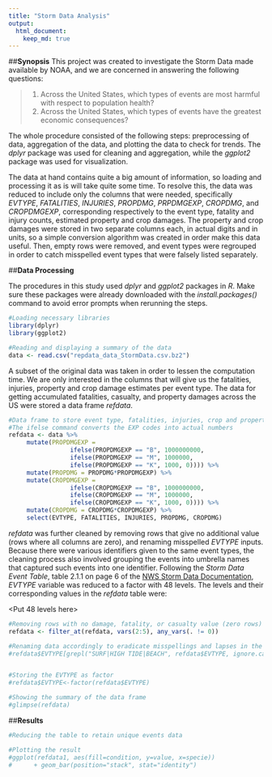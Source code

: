 ```yaml
---
title: "Storm Data Analysis"
output: 
  html_document:
    keep_md: true
---
```

##**Synopsis**
This project was created to investigate the Storm Data made available by NOAA, and we are concerned in answering the following questions:

>1. Across the United States, which types of events are most harmful with respect to population health?
>2. Across the United States, which types of events have the greatest economic consequences?

The whole procedure consisted of the following steps: preprocessing of data, aggregation of the data, and plotting the data to check for trends. The *dplyr* package was used for cleaning and aggregation, while the *ggplot2* package was used for visualization.

The data at hand contains quite a big amount of information, so loading and processing it as is will take quite some time. To resolve this, the data was reduced to include only the columns that were needed, specifically *EVTYPE*, *FATALITIES*, *INJURIES*, *PROPDMG*, *PRPDMGEXP*, *CROPDMG*, and *CROPDMGEXP*, corresponding respectively to the event type, fatality and injury counts, estimated property and crop damages. The property and crop damages were stored in two separate columns each, in actual digits and in units, so a simple conversion algorithm was created in order make this data useful. Then, empty rows were removed, and event types were regrouped in order to catch misspelled event types that were falsely listed separately.

<conclusion>

##**Data Processing**

The procedures in this study used *dplyr* and *ggplot2* packages in *R*. Make sure these packages were already downloaded with the *install.packages()* command to avoid error prompts when rerunning the steps.

```r
#Loading necessary libraries
library(dplyr)
library(ggplot2)
```

```r
#Reading and displaying a summary of the data
data <- read.csv("repdata_data_StormData.csv.bz2")
```

A subset of the original data was taken in order to lessen the computation time. We are only interested in the columns that will give us the fatalities, injuries, property and crop damage estimates per event type. The data for getting accumulated fatalities, casualty, and property damages across the US were stored a data frame *refdata*.

```r
#Data frame to store event type, fatalities, injuries, crop and property damage estimates
#The ifelse command converts the EXP codes into actual numbers
refdata <- data %>% 
     mutate(PROPDMGEXP = 
                 ifelse(PROPDMGEXP == "B", 1000000000,
                 ifelse(PROPDMGEXP == "M", 1000000,
                 ifelse(PROPDMGEXP == "K", 1000, 0)))) %>%
     mutate(PROPDMG = PROPDMG*PROPDMGEXP) %>%
     mutate(CROPDMGEXP = 
                 ifelse(CROPDMGEXP == "B", 1000000000,
                 ifelse(CROPDMGEXP == "M", 1000000,
                 ifelse(CROPDMGEXP == "K", 1000, 0)))) %>%
     mutate(CROPDMG = CROPDMG*CROPDMGEXP) %>%
     select(EVTYPE, FATALITIES, INJURIES, PROPDMG, CROPDMG)
```

*refdata* was further cleaned by removing rows that give no additional value (rows where all columns are zero), and renaming misspelled *EVTYPE* inputs. Because there were various identifiers given to the same event types, the cleaning process also involved grouping the events into umbrella names that captured such events into one identifier. Following the *Storm Data Event Table*, table 2.1.1 on page 6 of the [NWS Storm Data Documentation](https://d396qusza40orc.cloudfront.net/repdata%2Fpeer2_doc%2Fpd01016005curr.pdf), *EVTYPE* variable was reduced to a factor with 48 levels. The levels and their corresponding values in the *refdata* table were:

<Put 48 levels here>

```r
#Removing rows with no damage, fatality, or casualty value (zero rows)
refdata <- filter_at(refdata, vars(2:5), any_vars(. != 0))

#Renaming data accordingly to eradicate misspellings and lapses in the recorded data
#refdata$EVTYPE[grepl("SURF|HIGH TIDE|BEACH", refdata$EVTYPE, ignore.case = TRUE)] <- "HIGH TIDE"   


#Storing the EVTYPE as factor      
#refdata$EVTYPE<-factor(refdata$EVTYPE)

#Showing the summary of the data frame
#glimpse(refdata)
```

##**Results**

```r
#Reducing the table to retain unique events data

#Plotting the result
#ggplot(refdata1, aes(fill=condition, y=value, x=specie))
#      + geom_bar(position="stack", stat="identity")
```
